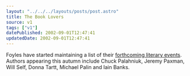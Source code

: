 ```yaml
---
layout: "../../../layouts/posts/post.astro"
title: The Book Lovers
source: v1
tags: ["v1"]
datePublished: 2002-09-01T12:47:41
updatedDate: 2002-09-01T12:47:41
---
```


Foyles have started maintaining a list of their [forthcoming literary events][1]. Authors appearing this autumn include Chuck Palahniuk, Jeremy Paxman, Will Self, Donna Tartt, Michael Palin and Iain Banks.

[1]: http://www.foyles.co.uk/upready3/home/events.htm "Foyles.co.uk: Forthcoming Literary Events"
